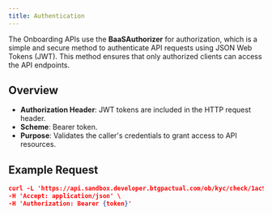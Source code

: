 ```yaml
---
title: Authentication
---
```


The Onboarding APIs use the **BaaSAuthorizer** for authorization, which is a simple and secure method to authenticate API requests using JSON Web Tokens (JWT). This method ensures that only authorized clients can access the API endpoints.

## **Overview**
- **Authorization Header**: JWT tokens are included in the HTTP request header.
- **Scheme**: Bearer token.
- **Purpose**: Validates the caller's credentials to grant access to API resources.

## Example Request

```json
curl -L 'https://api.sandbox.developer.btgpactual.com/ob/kyc/check/1ac938d0-fced-45be-9a91-084be913c1c9' \
-H 'Accept: application/json' \
-H 'Authorization: Bearer {token}'
```